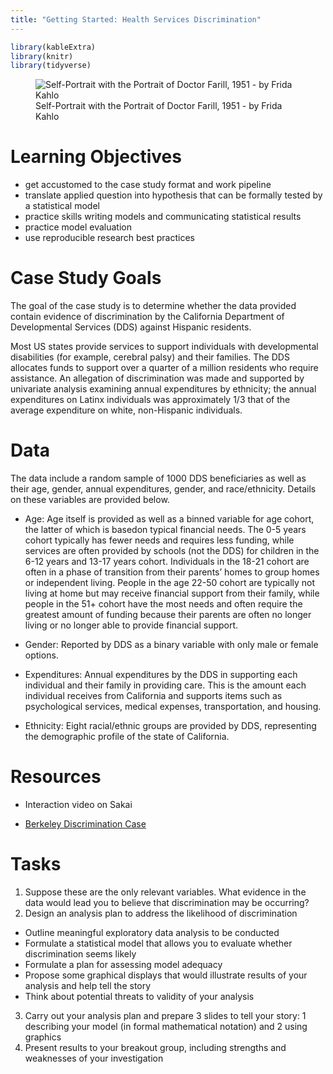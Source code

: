 ```yaml
---
title: "Getting Started: Health Services Discrimination"
---
```


```r
library(kableExtra)
library(knitr)
library(tidyverse)
```
![Self-Portrait with the Portrait of Doctor Farill, 1951 - by Frida Kahlo](images/kahlo.jpg)

# Learning Objectives

- get accustomed to the case study format and work pipeline
- translate applied question into hypothesis that can be formally tested by a statistical model
- practice skills writing models and communicating statistical results
- practice model evaluation 
- use reproducible research best practices

# Case Study Goals

The goal of the case study is to determine whether the data provided contain evidence of discrimination by the California Department of Developmental Services (DDS) against Hispanic residents.

Most US states provide services to support individuals with developmental disabilities (for example, cerebral palsy) and their families.  The DDS allocates funds to support over a quarter of a million residents who require assistance.  An allegation of discrimination was made and supported by univariate analysis examining annual expenditures by ethnicity; the annual expenditures on Latinx individuals was approximately 1/3 that of the average expenditure on white, non-Hispanic individuals.


# Data

The data include a random sample of 1000 DDS beneficiaries as well as their age, gender, annual expenditures, gender, and race/ethnicity. Details on these variables are provided below.

- Age: Age itself is provided as well as a binned variable for age cohort, the latter of which is basedon typical financial needs. The 0-5 years cohort typically has fewer needs and requires less funding, while services are often provided by schools (not the DDS) for children in the 6-12 years and 13-17 years cohort. Individuals in the 18-21 cohort are often in a phase of transition from their parents' homes to group homes or independent living. People in the age 22-50 cohort are typically not living at home but may receive financial support from their family, while people in the 51+ cohort have the most needs and often require the greatest amount of funding because their parents are often no longer living or no longer able to provide financial support.

- Gender: Reported by DDS as a binary variable with only male or female options.

- Expenditures: Annual expenditures by the DDS in supporting each individual and their family in providing care. This is the amount each individual receives from California and supports items such as psychological services, medical expenses, transportation, and housing.

- Ethnicity: Eight racial/ethnic groups are provided by DDS, representing the demographic profile of the state of California.

# Resources

- Interaction video on Sakai

- [Berkeley Discrimination Case](berkeley.html)

# Tasks

1. Suppose these are the only relevant variables. What evidence in the data would lead you to believe that discrimination may be occurring?
2. Design an analysis plan to address the likelihood of discrimination
  - Outline meaningful exploratory data analysis to be conducted
  - Formulate a statistical model that allows you to evaluate whether discrimination seems likely
  - Formulate a plan for assessing model adequacy
  - Propose some graphical displays that would illustrate results of your analysis and help tell the story
  - Think about potential threats to validity of your analysis
3. Carry out your analysis plan and prepare 3 slides to tell your story:  1 describing your model (in formal mathematical notation) and 2 using graphics
4. Present results to your breakout group, including strengths and weaknesses of your investigation




